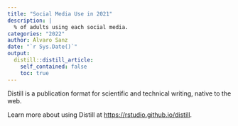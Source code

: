 ```yaml
---
title: "Social Media Use in 2021"
description: |
  % of adults using each social media.
categories: "2022" 
author: Álvaro Sanz 
date: "`r Sys.Date()`"
output:
  distill::distill_article:
    self_contained: false
    toc: true
---
```



Distill is a publication format for scientific and technical writing, native to the web.

Learn more about using Distill at <https://rstudio.github.io/distill>.


